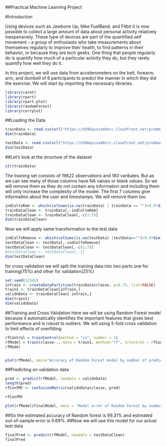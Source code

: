 ##Practical Machine Learning Project

#Introduction 

Using devices such as Jawbone Up, Nike FuelBand, and Fitbit it is now possible to collect a large amount of data about personal activity relatively inexpensively. These type of devices are part of the quantified self movement – a group of enthusiasts who take measurements about themselves regularly to improve their health, to find patterns in their behavior, or because they are tech geeks. One thing that people regularly do is quantify how much of a particular activity they do, but they rarely quantify how well they do it.

In this project, we will use data from accelerometers on the belt, forearm, arm, and dumbell of 6 participants to predict the manner in which they did the exercise.
We will start by importing the necessary libraries.

```r
library(caret)
library(rpart)
library(rpart.plot)
library(randomForest)
library(corrplot)
```
##Loading the Data
```r
trainData <- read.csv(url("https://d396qusza40orc.cloudfront.net/predmachlearn/pml-training.csv"), header =TRUE)
dim(trainData)

```

```r
testData <- read.csv(url("https://d396qusza40orc.cloudfront.net/predmachlearn/pml-testing.csv"),header=TRUE)
dim(testData)
```

##Let's look at the structure of the dataset
```r
str(trainData)
```

The training set consists of 19622 observations and 160 varibales. But as we can see many of those columns have NA values or blank values.
So we will remove them as they do not contain any information and including them will only increase the complexity of the model. The first 7 columns give information about the user and timestamps. We will remove them too.
```r
indColtoRem <- which(colSums(is.na(trainData) | trainData == "")>0.9*dim(trainData)[1])
trainDataClean <- trainData[,-indColtoRem]
trainDataClean <- trainDataClean[,-c(1:7)]
dim(trainDataClean)
```
Now we will apply same transformation to the test data
```r
indColToRemove <- which(colSums(is.na(testData) |testData=="")>0.9*dim(testData)[1]) 
testDataClean <- testData[,-indColToRemove]
testDataClean <- testDataClean[,-c(1:7)]
#testDataClean <- testDataClean[,-1]
dim(testDataClean)
```
for cross validation we will split the training data into two parts one for training(75%) and other for validation(25%)
```r
set.seed(12345)
inTrain <- createDataPartition(trainData$classe, p=0.75, list=FALSE)
train1 <- trainDataClean[inTrain,]
validnData <- trainDataClean[-inTrain,]
dim(train1)
dim(validnData)
```
##Training and Cross Validation
Here we will be using Random Forest model because it automaticallly identifies the important features that gives best performance and is robust to outliers.
We will using 5-fold cross validation to limit effects of overfitting
```r
rfControl = trainControl(method = "cv", number = 5)
rfModel = train(classe~., data = train1, method="rf", trControl = rfControl, verbose = FALSE)
rfModel
```
```r

```

```r
plot(rfModel, main="Accuracy of Random Forest model by number of predictors")
```

##Predicting on validation  data
```r
pred <- predict(rfModel, newdata = validnData)
length(pred)
rfConfMt <- confusionMatrix(validnData$classe, pred)

rfConfMt
```
```r
plot(rfModel$finalModel, main = "Model error of Random Forest by number of trees")
```
##So the estimated accuracy of Random forest is 99.31% and estimated out-of-sample error is 0.69%.
##Now we will use this model for our actual test data

```r
finalPred <- predict(rfModel, newdata = testDataClean)
finalPred
```

